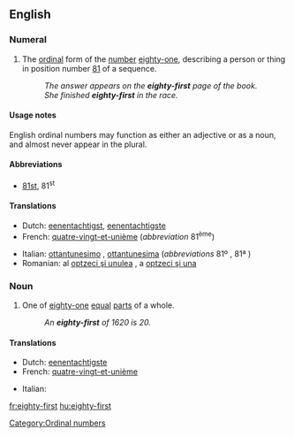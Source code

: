 ==English==
{{ordinalbox|en|80th|81st|82nd|eightieth|eighty-second|card=eighty-one}}

===Numeral===
{{infl|en|numeral}}

# {{ordinal|lang=en}} The [[ordinal]] form of the [[number]] [[eighty-one]], describing a person or thing in position number [[81]] of a sequence.
#: ''The answer appears on the '''eighty-first''' page of the book.''
#: ''She finished '''eighty-first''' in the race.''

====Usage notes====

English ordinal numbers may function as either an adjective or as a noun, and almost never appear in the plural.

====Abbreviations====
* [[81st]], 81<sup>st</sup>

====Translations====
{{trans-top|ordinal number 81st}}
* Dutch: [[eenentachtigst]], [[eenentachtigste]]
* French: [[quatre-vingt-et-unième]] (''abbreviation'' 81<sup>ème</sup>)
{{trans-mid}}
* Italian: [[ottantunesimo]] {{m}}, [[ottantunesima]] {{f}} (''abbreviations'' 81º {{m}}, 81ª {{f}})
* Romanian: al [[optzeci şi unulea]] {{m}}, a [[optzeci şi una]] {{f}}
{{trans-bottom}}

===Noun===
{{en-noun}}

# {{fractional|lang=en}} One of [[eighty-one]] [[equal]] [[part]]s of a whole.
#: ''An '''eighty-first''' of 1620 is 20.''

====Translations====
{{trans-top|one of eighty-one equal parts of a whole}}
* Dutch: [[eenentachtigste]] {{n}}
* French: [[quatre-vingt-et-unième]] {{m}}
{{trans-mid}}
* Italian: {{t-|it|ottantunesimo|m}}
{{trans-bottom}}
[[Category:Ordinal numbers]]

[[fr:eighty-first]]
[[hu:eighty-first]]